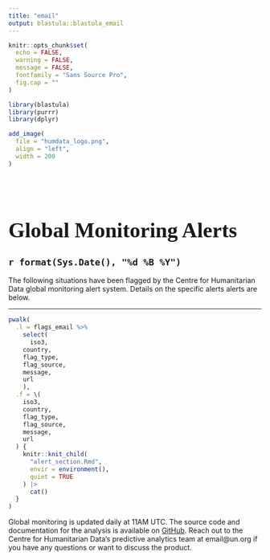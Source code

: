 ```yaml
---
title: "email"
output: blastula::blastula_email
---
```


<style type ="text/css">
h1.title {
  font-family: Arvo
}

h1 {
  font-family: Arvo;
  font-size: 42px;
  margin-top: 100px
}

h2 {
  font-family: Arvo
}

h3 {
  font-family: Arvo
}

</style>
```r
knitr::opts_chunk$set(
  echo = FALSE,
  warning = FALSE,
  message = FALSE,
  fontfamily = "Sans Source Pro",
  fig.cap = ""
)

library(blastula)
library(purrr)
library(dplyr)
```

```r
add_image(
  file = "humdata_logo.png",
  align = "left",
  width = 200
)
```

# Global Monitoring Alerts
## `r format(Sys.Date(), "%d %B %Y")`

The following situations have been flagged by the
Centre for Humanitarian Data global monitoring alert system. Details on the
specific alerts alerts are below.

----

```r

pwalk(
  .l = flags_email %>%
    select(
      iso3,
    country,
    flag_type,
    flag_source,
    message,
    url
    ),
  .f = \(
    iso3,
    country,
    flag_type,
    flag_source,
    message,
    url
  ) {
    knitr::knit_child(
      "alert_section.Rmd",
      envir = environment(),
      quiet = TRUE
    ) |>
      cat()
  }
)
```

Global monitoring is updated daily at 11AM UTC. The source code and documentation
for the analysis is available on [GitHub](https://github.com/OCHA-DAP/pa-global-monitoring/).
Reach out to the Centre for Humanitarian Data's predictive analytics team at
email@un.org if you have any questions or want to discuss the product.



